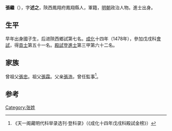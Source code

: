 {{Otheruses|other=名为张继的其他人物|张继}}

'''張繼'''（{{bd|?||?|}}），字'''述之'''，陝西鳳翔府鳳翔縣人，軍籍，[[明朝|明朝]]政治人物。進士出身。

== 生平 ==
早年出身國子生，后进陝西鄉試第七名。[[成化|成化]]十四年（1478年），參加戊戌科[[會試|會試]]，得[[貢士|貢士]]第五十一名。[[殿試|殿試]]登[[進士|進士]]第三甲第六十二名。

== 家族 ==
曾祖父[[張忠|張忠]]。祖父[[張霖|張霖]]。父亲[[張浩|張浩]]，曾任監事<ref>《天一阁藏明代科举录选刊·登科录》（《成化十四年戊戌科殿試金榜》）</ref>。

==参考==
{{reflist}}

{{成化十四年戊戌科殿試金榜}}

{{Authority control}}

{{DEFAULTSORT:}}
[[Category:张姓|Category:张姓]]


{{明朝人物小作品}}